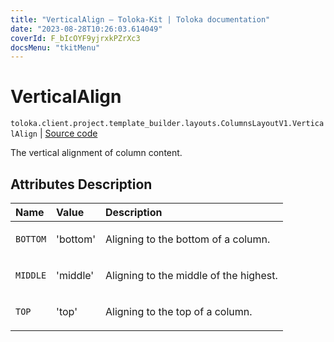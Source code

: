 ```yaml
---
title: "VerticalAlign — Toloka-Kit | Toloka documentation"
date: "2023-08-28T10:26:03.614049"
coverId: F_bIcOYF9yjrxkPZrXc3
docsMenu: "tkitMenu"
---
```


# VerticalAlign

`toloka.client.project.template_builder.layouts.ColumnsLayoutV1.VerticalAlign` | [Source code](https://github.com/Toloka/toloka-kit/blob/v1.2.1/src/client/project/template_builder/layouts.py#L72)

The vertical alignment of column content.

## Attributes Description

| Name | Value | Description |
| :------| :-----------| :----------| 
`BOTTOM`|'bottom'|<p>Aligning to the bottom of a column.</p>
`MIDDLE`|'middle'|<p>Aligning to the middle of the highest.</p>
`TOP`|'top'|<p>Aligning to the top of a column.</p>